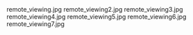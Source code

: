     
<PopImage className="w-full sm:w-[inherit] float-right clear-right sm:m-1 sm:ml-4" src={JPG_remote_viewing_jpg} alt="remote_viewing.jpg">
	remote_viewing.jpg
</PopImage>
<PopImage className="w-full sm:w-[inherit] float-left clear-left sm:m-1 sm:mr-4" src={JPG_remote_viewing2_jpg} alt="remote_viewing2.jpg">
	remote_viewing2.jpg
</PopImage>
<PopImage className="w-full sm:w-[inherit] float-right clear-right sm:m-1 sm:ml-4" src={JPG_remote_viewing3_jpg} alt="remote_viewing3.jpg">
	remote_viewing3.jpg
</PopImage>
<PopImage className="w-full sm:w-[inherit] float-left clear-left sm:m-1 sm:mr-4" src={JPG_remote_viewing4_jpg} alt="remote_viewing4.jpg">
	remote_viewing4.jpg
</PopImage>
<PopImage className="w-full sm:w-[inherit] float-right clear-right sm:m-1 sm:ml-4" src={JPG_remote_viewing5_jpg} alt="remote_viewing5.jpg">
	remote_viewing5.jpg
</PopImage>
<PopImage className="w-full sm:w-[inherit] float-left clear-left sm:m-1 sm:mr-4" src={JPG_remote_viewing6_jpg} alt="remote_viewing6.jpg">
	remote_viewing6.jpg
</PopImage>
<PopImage className="w-full sm:w-[inherit] float-right clear-right sm:m-1 sm:ml-4" src={JPG_remote_viewing7_jpg} alt="remote_viewing7.jpg">
	remote_viewing7.jpg
</PopImage>
